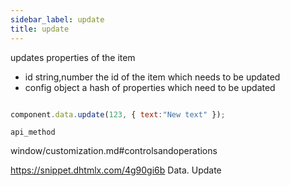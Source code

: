```yaml
---
sidebar_label: update
title: update
---
```



          


<Short>
 updates properties of the item
	


</Short>




- id			string,number		the id of the item which needs to be updated
- config		object				a hash of properties which need to be updated


~~~js

component.data.update(123, { text:"New text" });

~~~
	api_method

<Descr>



</Descr>


window/customization.md#controlsandoperations

 https://snippet.dhtmlx.com/4g90gi6b	Data. Update